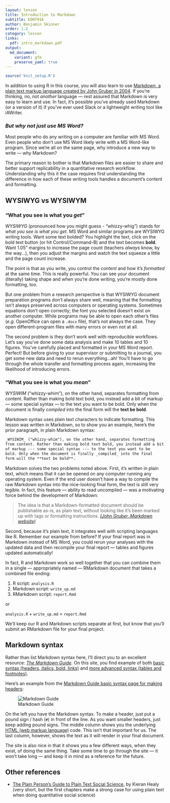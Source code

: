 ```yaml
---
layout: lesson
title: Introduction to Markdown
subtitle: EDH7916
author: Benjamin Skinner
order: 1.2
category: lesson
links:
  pdf: intro_markdown.pdf
output:
  md_document:
    variant: gfm
    preserve_yaml: true
---
```


```r
source('knit_setup.R')
```

In addition to using R in this course, you will also learn to use
[Markdown, a plain text markup language created by John Gruber in
2004](https://daringfireball.net/projects/markdown/). If you're
thinking, no, not _another_ language --- rest assured that Markdown is
very easy to learn and use. In fact, it's possible you've already used
Markdown (or a version of it) if you've ever used Slack or a
lightweight writing tool like iAWriter.

### _But why not just use MS Word?_

Most people who do any writing on a computer are familiar with MS
Word. Even people who don't use MS Word likely write with a MS
Word-like program. Since we're all on the same page, why introduce a
new way to write --- why Markdown?

The primary reason to bother is that Markdown files are easier to
share and better support replicability in a quantitative research
workflow. Understanding why this it the case requires first
understanding the difference in how each of these writing tools
handles a document's content and formatting.

## WYSIWYG vs WYSIWYM

### "What you see is what you _get_"

_WYSIWYG_ (pronounced how you might guess - "whizzy-whig") stands for
_what you see is what you get_. MS Word and similar programs are
WYSIWYG writing tools. Want some text bolded? You highlight the text,
click on the bold text button (or hit Control/Command-B) and the text
becomes **bold**. Want 1.05" margins to increase the page count
(teachers _always_ know, by the way...), then you adjust the margins
and watch the text squeeze a little and the page count increase.

The point is that as you write, you control the _content_ and how it's
_formatted_ at the same time. This is really powerful. You can see
your document (literally) taking shape and when you're done writing,
you're mostly done formatting, too. 

But one problem from a research perspective is that WYSIWYG document
preparation programs don't always share well, meaning that the
formatting isn't always preserved across computers or operating
systems. Sometimes equations don't open correctly; the font you
selected doesn't exist on another computer. While programs may be able
to open each other's files (_e.g._ OpenOffice can open a `.docx`
file), that's not always the case. They open different-program files
with many errors or even not at all.

The second problem is they don't work well with reproducible
workflows. Let's say you've done some data analysis and make 10 tables
and 10 figures. You've carefully placed and formatted in your MS Word
report. Perfect! But before giving to your supervisor or submitting to
a journal, you get some new data and need to rerun everything...ah!
You'll have to go through the whole transfer and formatting process
again, increasing the likelihood of introducing errors.

### "What you see is what you _mean_"

_WYSIWIM_ ("whizzy-whim"), on the other hand, separates formatting
from content. Rather than making bold text bold, you instead add a bit
of markup --- some special syntax --- to the text you want to be
bold. Only when the document is finally _compiled_ into the final
form will the **text be bold**. 

Markdown syntax uses plain text characters to indicate
formatting. This lesson was written in Markdown, so to show you an
example, here's the prior paragraph, in plain Markdown syntax:

```markdown
_WYSIWIM_ ("whizzy-whim"), on the other hand, separates formatting
from content. Rather than making bold text bold, you instead add a bit
of markup --- some special syntax --- to the text you want to be
bold. Only when the document is finally _compiled_ into the final
form will the **text be bold**. 
```

Markdown solves the two problems noted above. First, it's written in
plain text, which means that it can be opened on any computer running
any operating system. Even if the end user doesn't have a way to
compile the raw Markdown syntax into the nice-looking final form, the
text is still very legible. In fact, this feature --- ability to read
uncompiled --- was a motivating force behind the development of
Markdown:

> The idea is that a Markdown-formatted document should be publishable
> as-is, as plain text, without looking like it’s been marked up with
> tags or formatting instructions. [_(John Gruber, Markdown
> website)_](https://daringfireball.net/projects/markdown/) 

Second, because it's plain text, it integrates well with scripting
languages like R. Remember our example from before? If your final
report was in Markdown instead of MS Word, you could rerun your
analyses with the updated data and then recompile your final report
--- tables and figures updated automatically!

In fact, R and Markdown work so well together that you can combine
them in a single --- appropriately named --- RMarkdown document that
takes a combined file ending:

1. R script: `analysis.R`
1. Markdown script: `write_up.md`
1. RMarkdown script: `report.Rmd`

or 

`analysis.R` + `write_up.md` = `report.Rmd`

We'll keep our R and Markdown scripts separate at first, but know that
you'll submit an RMarkdown file for your final project.

## Markdown syntax

Rather than list Markdown syntax here, I'll direct you to an excellent
resource: [_The Markdown Guide_](https://www.markdownguide.org). On
this site, you find example of both [basic syntax (headers, italics,
bold, links)](https://www.markdownguide.org/basic-syntax/) and [more
advanced syntax (tables and
footnotes)](https://www.markdownguide.org/extended-syntax/). 

Here's an example from the [Markdown Guide basic syntax page for
making headers](https://www.markdownguide.org/basic-syntax/):

![Markdown Guide](/edh7916/assets/img/markdown_guide_example.png)

On the left you have the Markdown syntax. To make a header, just put a
pound sign / hash (`#`) in front of the line. As you want smaller
headers, just keep adding pound signs. The middle column shows you the
underlying [HTML (web markup
language)](https://en.wikipedia.org/wiki/HTML) code. This isn't that
important for us. The last column, however, shows the text as it will
render in your final document.

The site is also nice in that it shows you a few different ways, when
they exist, of doing the same thing. Take some time to go through the
site --- it won't take long --- and keep it in mind as a reference for
the future.

## Other references

- [The Plain Person’s Guide to Plain Text Social
  Science](https://plain-text.co), by Kieran Healy (very short, but
  the first chapters make a strong case for using plain text when
  doing quantitative social science)
